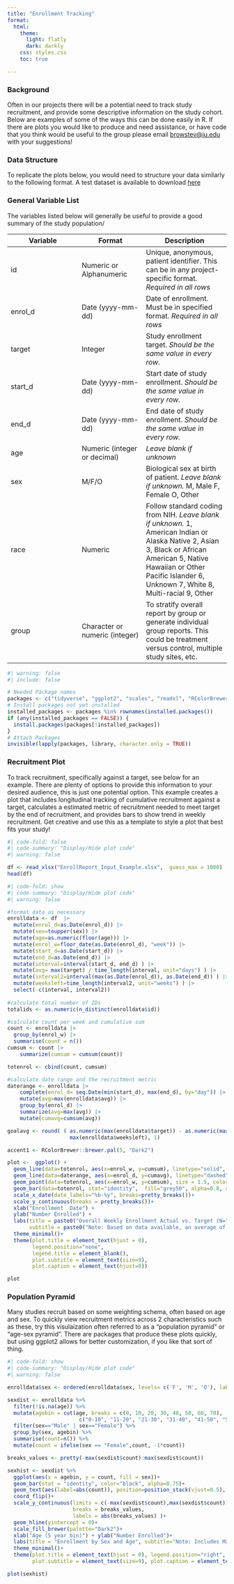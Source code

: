 ```yaml
---
title: "Enrollment Tracking"
format:
  html:
    theme: 
      light: flatly
      dark: darkly
    css: styles.css
    toc: true

---
```


### Background

Often in our projects there will be a potential need to track study recruitment, and provide some descriptive information on the study cohort. Below are examples of some of the ways this can be done easily in R. If there are plots you would like to produce and need assistance, or have code that you think would be useful to the group please email [browstev@iu.edu](mailto:browstev@iu.edu) with your suggestions!

### Data Structure

To replicate the plots below, you would need to structure your data similarly to the following format. A test dataset is available to download [here](./EnrollReport_Input_Example.xlsx) 

### General Variable List
The variables listed below will generally be useful to provide a good summary of the study population/

Variable	| Format	| Description
----------|---------|------------
id	|Numeric or Alphanumeric	|Unique, anonymous, patient identifier. This can be in any project-specific format. _Required in all rows_
enrol_d	|Date (yyyy-mm-dd)	|Date of enrollment. Must be in specified format.  _Required in all rows_
target	|Integer	|Study enrollment target. _Should be the same value in every row._
start_d	|Date (yyyy-mm-dd)	|Start date of study enrollment. _Should be the same value in every row._
end_d	|Date (yyyy-mm-dd)	|End date of study enrollment. _Should be the same value in every row._
age	|Numeric (integer or decimal)	|_Leave blank if unknown_
sex	|M/F/O	|Biological sex at birth of patient. _Leave blank if unknown._ M, Male F, Female O, Other
race	|Numeric	|Follow standard coding from NIH. _Leave blank if unknown._ 1, American Indian or Alaska Native 2, Asian 3, Black or African American 5, Native Hawaiian or Other Pacific Islander 6, Unknown 7, White 8, Multi-racial 9, Other
group	|Character or numeric (integer)	|To stratify overall report by group or generate individual group reports. This could be treatment versus control, multiple study sites, etc.


```r
#| warning: false
#| include: false

# Needed Package names
packages <- c("tidyverse", "ggplot2", "scales", "readxl", "RColorBrewer" )
# Install packages not yet installed
installed_packages <- packages %in% rownames(installed.packages())
if (any(installed_packages == FALSE)) {
  install.packages(packages[!installed_packages])
}
# Attach Packages
invisible(lapply(packages, library, character.only = TRUE))


```

### Recruitment Plot

To track recruitment, specifically against a target, see below for an example. There are plenty of options to provide this information to your desired audience, this is just one potential option. This example creates a plot that includes longitudinal tracking of cumulative recruitment against a target, calculates a estimated metric of recruitment needed to meet target by the end of recruitment, and provides bars to show trend in weekly recruitment. Get creative and use this as a template to style a plot that best fits your study!

```r
#| code-fold: false
#| code-summary: "Display/Hide plot code"
#| warning: false

df <- read_xlsx("EnrollReport_Input_Example.xlsx",  guess_max = 1000)
head(df)
```

```r
#| code-fold: show
#| code-summary: "Display/Hide plot code"
#| warning: false

#format data as necessary
enrolldata <- df  |>  
  mutate(enrol_d=as.Date(enrol_d)) |>
  mutate(sex=toupper(sex)) |> 
  mutate(age=as.numeric(floor(age))) |> 
  mutate(enrol_w=floor_date(as.Date(enrol_d), "week")) |> 
  mutate(start_d=as.Date(start_d)) |> 
  mutate(end_d=as.Date(end_d)) |> 
  mutate(interval=interval(start_d, end_d) ) |> 
  mutate(avg= max(target) / time_length(interval, unit="days") ) |> 
  mutate(interval2=interval(max(as.Date(enrol_d)), as.Date(end_d)) ) |> 
  mutate(weeksleft=time_length(interval2, unit="weeks") ) |>
  select(-c(interval, interval2))
  
#calculate total number of IDs
totalids <- as.numeric(n_distinct(enrolldata$id))

#calculate count per week and cumulative sum
count <- enrolldata |>
  group_by(enrol_w) |>
  summarise(count = n()) 
cumsum <- count |>
    summarize(cumsum = cumsum(count)) 

totenrol <- cbind(count, cumsum)

#calculate date range and the recruitment metric
daterange <- enrolldata |> 
    complete(enrol_d= seq.Date(min(start_d), max(end_d), by="day")) |> 
    mutate(avg=max(enrolldata$avg)) |> 
    group_by(enrol_d) |> 
    summarize(avg=max(avg)) |> 
    mutate(cumavg=cumsum(avg))

goalavg <- round( ( as.numeric(max(enrolldata$target)) - as.numeric(max(cumsum$cumsum, na.rm =T)) ) /
                    max(enrolldata$weeksleft), 1)

accent1 <- RColorBrewer::brewer.pal(5, "Dark2")

plot <-  ggplot() + 
  geom_line(data=totenrol, aes(x=enrol_w, y=cumsum), linetype="solid", color=accent1[4]  )+ 
  geom_line(data=daterange, aes(x=enrol_d, y=cumavg), linetype="dashed")+
  geom_point(data=totenrol, aes(x=enrol_w, y=cumsum), size = 1.5, color=accent1[4]) +
  geom_bar(data=totenrol, stat="identity",  fill="grey50", alpha=0.8, color="black", aes(x=enrol_w, y=count))+
  scale_x_date(date_labels="%b-%y", breaks=pretty_breaks())+
  scale_y_continuous(breaks = pretty_breaks())+
  xlab("Enrollment  Date") + 
  ylab("Number Enrolled") + 
  labs(title = paste0("Overall Weekly Enrollment Actual vs. Target (N=",totalids, ")" ), 
       subtitle = paste0("Note: Based on data available, an average of ", goalavg, " patients need to be recruited per week to meet enrollment target.") ) +
  theme_minimal()+
  theme(plot.title = element_text(hjust = 0), 
        legend.position="none", 
        legend.title = element_blank(),
        plot.subtitle = element_text(size=9), 
        plot.caption = element_text(hjust=0)) 

plot

```

### Population Pyramid

Many studies recruit based on some weighting schema, often based on age and sex. To quickly view recruitment metrics across 2 characteristics such as these, try this visulaization often referred to as a "population pyramid" or "age-sex pyramid". There are packages that produce these plots quickly, but using ggplot2 allows for better customization, if you like that sort of thing.


```r
#| code-fold: show
#| code-summary: "Display/Hide plot code"
#| warning: false

enrolldata$sex <- ordered(enrolldata$sex, levels= c('F', 'M', 'O'), labels=c('Female', 'Male', 'Other'))

sexdist <- enrolldata %>% 
  filter(!is.na(age)) %>% 
  mutate(agebin = cut(age, breaks = c(0, 10, 20, 30, 40, 50, 60, 70),  
                       c("0-10", "11-20", "21-30", "31-40", "41-50", "51-60", "61-70" ))) |> 
  filter(sex=="Male" | sex=="Female") %>% 
  group_by(sex, agebin) %>% 
  summarise(count=n()) %>% 
  mutate(count = ifelse(sex == "Female",count, -1*count)) 

breaks_values <- pretty(-max(sexdist$count):max(sexdist$count))

sexhist <- sexdist %>%
  ggplot(aes(x = agebin, y = count, fill = sex))+
  geom_bar(stat = "identity", color="black", alpha=0.75)+
  geom_text(aes(label=abs(count)), position=position_stack(vjust=0.5), color="black",size=3)+
  coord_flip()+
  scale_y_continuous(limits = c(-max(sexdist$count),max(sexdist$count)),
                     breaks = breaks_values,
                     labels = abs(breaks_values) )+
  geom_hline(yintercept = 0)+
  scale_fill_brewer(palette="Dark2")+
  xlab("Age (5 year bin)") + ylab("Number Enrolled")+
  labs(title = "Enrollment by Sex and Age", subtitle="Note: Includes Male and Female Only") +
  theme_minimal()+
  theme(plot.title = element_text(hjust = 0), legend.position="right", legend.title = element_blank(), 
        plot.subtitle = element_text(size=9), plot.caption = element_text(hjust=0)) 

plot(sexhist)


```

